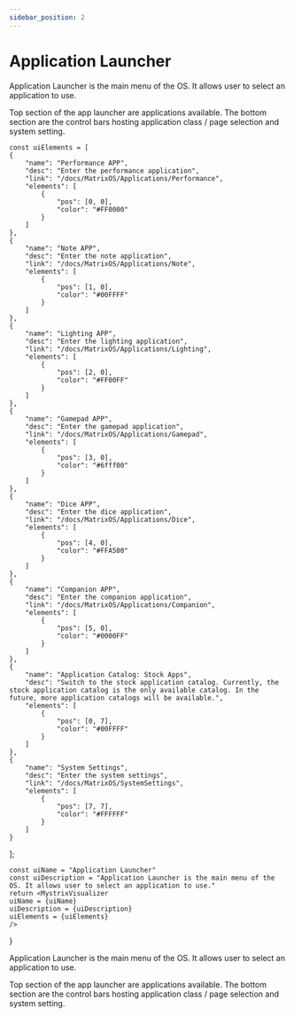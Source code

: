 ```yaml
---
sidebar_position: 2
---
```



# Application Launcher

Application Launcher is the main menu of the OS. It allows user to select an application to use.

Top section of the app launcher are applications available. The bottom section are the control bars hosting application class / page selection and system setting.


    const uiElements = [
    {
        "name": "Performance APP",
        "desc": "Enter the performance application",
        "link": "/docs/MatrixOS/Applications/Performance",
        "elements": [
            {
                "pos": [0, 0],
                "color": "#FF0000"
            }
        ]
    },
    {
        "name": "Note APP",
        "desc": "Enter the note application",
        "link": "/docs/MatrixOS/Applications/Note",
        "elements": [
            {
                "pos": [1, 0],
                "color": "#00FFFF"
            }
        ]
    },
    {
        "name": "Lighting APP",
        "desc": "Enter the lighting application",
        "link": "/docs/MatrixOS/Applications/Lighting",
        "elements": [
            {
                "pos": [2, 0],
                "color": "#FF00FF"
            }
        ]
    },
    {
        "name": "Gamepad APP",
        "desc": "Enter the gamepad application",
        "link": "/docs/MatrixOS/Applications/Gamepad",
        "elements": [
            {
                "pos": [3, 0],
                "color": "#6fff00"
            }
        ]
    },
    {
        "name": "Dice APP",
        "desc": "Enter the dice application",
        "link": "/docs/MatrixOS/Applications/Dice",
        "elements": [
            {
                "pos": [4, 0],
                "color": "#FFA500"
            }
        ]
    },
    {
        "name": "Companion APP",
        "desc": "Enter the companion application",
        "link": "/docs/MatrixOS/Applications/Companion",
        "elements": [
            {
                "pos": [5, 0],
                "color": "#0000FF"
            }
        ]
    },
    {
        "name": "Application Catalog: Stock Apps",
        "desc": "Switch to the stock application catalog. Currently, the stock application catalog is the only available catalog. In the future, more application catalogs will be available.",
        "elements": [
            {
                "pos": [0, 7],
                "color": "#00FFFF"
            }
        ]
    },
    {
        "name": "System Settings",
        "desc": "Enter the system settings",
        "link": "/docs/MatrixOS/SystemSettings",
        "elements": [
            {
                "pos": [7, 7],
                "color": "#FFFFFF"
            }
        ]
    }
];


    const uiName = "Application Launcher"
    const uiDescription = "Application Launcher is the main menu of the OS. It allows user to select an application to use."
    return <MystrixVisualizer 
    uiName = {uiName}
    uiDescription = {uiDescription}
    uiElements = {uiElements}
    />
}

<ApplicationLauncher />

Application Launcher is the main menu of the OS. It allows user to select an application to use.

Top section of the app launcher are applications available. The bottom section are the control bars hosting application class / page selection and system setting.
